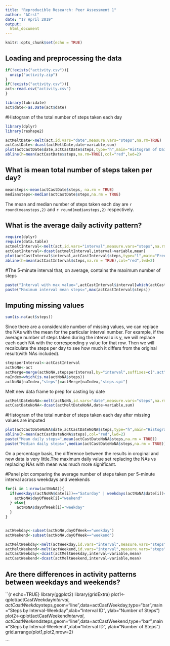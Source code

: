 ```yaml
---
title: "Reproducible Research: Peer Assessment 1"
author: "ACrst"
date: "17 April 2019"
output:  
  html_document
---
```


```r
knitr::opts_chunk$set(echo = TRUE)
```

## Loading and preprocessing the data

```r
if(!exists("activity.csv")){
  unzip("activity.zip")
}
if(!exists("activity.csv")){
act<-read.csv("activity.csv")
}

library(lubridate)
act$date<-as.Date(act$date)
```
#Histogram of the total number of steps taken each day
```r
library(dplyr)
library(reshape2)

actMeltDate<-melt(act,id.vars="date",measure.vars="steps",na.rm=TRUE)
actCastDate<-dcast(actMeltDate,date~variable,sum)
plot(actCastDate$date,actCastDate$steps,type="h",main="Histogram of Daily steps",xlab="Date",ylab="Steps per day",col="green",lwd=8)
abline(h=mean(actCastDate$steps,na.rm=TRUE),col="red",lwd=2)

```

## What is mean total number of steps taken per day?
```r
meansteps<-mean(actCastDate$steps, na.rm = TRUE)
mediansteps<-median(actCastDate$steps,na.rm = TRUE)

```
The mean and median number of steps taken each day are `r round(meansteps,2)` and `r round(mediansteps,2)` respectively.

## What is the average daily activity pattern?

```r
require(dplyr)
require(data.table)
actmeltInterval<-melt(act,id.vars="interval",measure.vars="steps",na.rm=TRUE)
actCastInterval<-dcast(actmeltInterval,interval~variable,mean)
plot(actCastInterval$interval,actCastInterval$steps,type="l",main="Frequency of steps taken at each interval",xlab="Interval ID", ylab="Steps",col="blue",lwd=2)
abline(h=mean(actCastInterval$steps,na.rm = TRUE),col="red",lwd=2)
```
#The 5-minute interval that, on average, contains the maximum number of steps
```r


paste("Interval with max value=",actCastInterval$interval[which(actCastInterval$steps==max(actCastInterval$steps))])
paste("Maximum interval mean steps=",max(actCastInterval$steps))
```


## Imputing missing values
```r
sum(is.na(act$steps))

```
Since there are a considerable number of missing values, we can replace the NAs with the mean for the particular interval number. For example, if the average number of steps taken during the interval x is y, we will replace each each NA with the corresponding y value for that row. Then we will recalculate the steps per day to see how much it differs  from the original result(with NAs included).

```r
stepsperInterval<-actCastInterval
actNoNA<-act
actMerge=merge(actNoNA,stepsperInterval,by="interval",suffixes=c(".act",".spi"))
naIndex=which(is.na(actNoNA$steps))
actNoNA[naIndex,"steps"]=actMerge[naIndex,"steps.spi"]


```
Melt new data frame to prep for casting by date
```r
actMeltDateNoNA<-melt(actNoNA,id.vars="date",measure.vars="steps",na.rm=FALSE)
actCastDateNoNA<-dcast(actMeltDateNoNA,date~variable,sum)

```
#Histogram of the total number of steps taken each day after missing values are imputed

```r
plot(actCastDateNoNA$date,actCastDateNoNA$steps,type="h",main="Histogram of Daily steps (Imputed NA values)",xlab="Date",ylab="Steps",col="gray",lwd=8)
abline(h=mean(actCastDateNoNA$steps),col="red",lwd=2)
paste("Mean daily steps=",mean(actCastDateNoNA$steps,na.rm = TRUE))
paste("Median daily steps=",median(actCastDateNoNA$steps,na.rm = TRUE))

```
On a percentage basis, the difference between the results in oroginal and new data is very little.The maximum daily value set replacing the NAs vs replacing NAs with mean was much more significant.

#Panel plot comparing the average number of steps taken per 5-minute interval across weekdays and weekends

```r
for(i in 1:nrow(actNoNA)){
  if(weekdays(actNoNA$date[i])=="Saturday" | weekdays(actNoNA$date[i])=="Sunday"){
    actNoNA$dayOfWeek[i]="weekend"
  } else{
     actNoNA$dayOfWeek[i]="weekday"
  }
}


actWeekday<-subset(actNoNA,dayOfWeek=="weekday")
actWeekend<-subset(actNoNA,dayOfWeek=="weekend")

actMeltWeekday<-melt(actWeekday,id.vars="interval",measure.vars="steps")
actMeltWeekend<-melt(actWeekend,id.vars="interval",measure.vars="steps")
actCastWeekday<-dcast(actMeltWeekday,interval~variable,mean)
actCastWeekend<-dcast(actMeltWeekend,interval~variable,mean)
```



## Are there differences in activity patterns between weekdays and weekends?
``{r echo=TRUE}
library(ggplot2)
library(gridExtra)
plot1<-qplot(actCastWeekday$interval,actCastWeekday$steps,geom="line",data=actCastWeekday,type="bar",main="Steps by Interval-Weekday",xlab="Interval ID", ylab="Number of Steps")
plot2<-qplot(actCastWeekend$interval,actCastWeekend$steps,geom="line",data=actCastWeekend,type="bar",main="Steps by Interval-Weekend",xlab="Interval ID", ylab="Number of Steps")
grid.arrange(plot1,plot2,nrow=2)

```